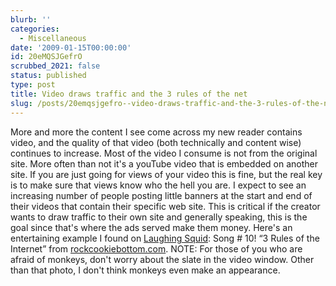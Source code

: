 ```yaml
---
blurb: ''
categories:
  - Miscellaneous
date: '2009-01-15T00:00:00'
id: 20eMQSJGefrO
scrubbed_2021: false
status: published
type: post
title: Video draws traffic and the 3 rules of the net
slug: /posts/20emqsjgefro--video-draws-traffic-and-the-3-rules-of-the-net
---
```


More and more the content I see come across my new reader contains
video, and the quality of that video (both technically and content
wise) continues to increase. Most of the video I consume is not
from the original site. More often than not it's a youTube video
that is embedded on another site. If you are just going for views
of your video this is fine, but the real key is to make sure that
views know who the hell you are. I expect to see an increasing
number of people posting little banners at the start and end of
their videos that contain their specific web site. This is critical
if the creator wants to draw traffic to their own site and
generally speaking, this is the goal since that's where the ads
served make them money. Here's an entertaining example I found on
[Laughing Squid](http://laughingsquid.com/):
Song \# 10! “3 Rules of the Internet” from
[rockcookiebottom.com](http://www.rockcookiebottom.com/). NOTE: For
those of you who are afraid of monkeys, don't worry about the slate
in the video window. Other than that photo, I don't think monkeys
even make an appearance.
